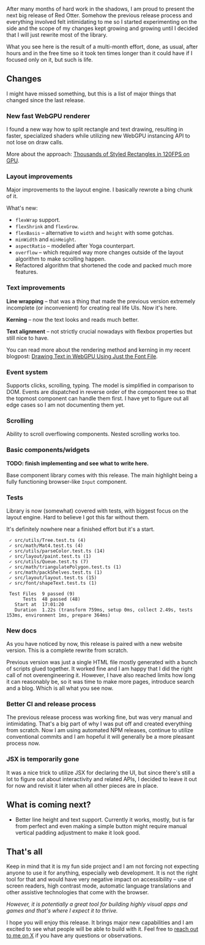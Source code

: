 
<Blogpost title="0.1: the Big Reset" date="2023-12-20" author="Tomasz Czajecki" />

After many months of hard work in the shadows, I am proud to present the next big release of Red Otter. Somehow the previous release process and everything involved felt intimidating to me so I started experimenting on the side and the scope of my changes kept growing and growing until I decided that I will just rewrite most of the library.

What you see here is the result of a multi-month effort, done, as usual, after hours and in the free time so it took ten times longer than it could have if I focused only on it, but such is life.

## Changes

I might have missed something, but this is a list of major things that changed since the last release.

### New fast WebGPU renderer

I found a new way how to split rectangle and text drawing, resulting in faster, specialized shaders while utilizing new WebGPU instancing API to not lose on draw calls.

More about the approach: [Thousands of Styled Rectangles in 120FPS on GPU](https://tchayen.com/thousands-styled-rectangles-in-120fps-on-gpu).

### Layout improvements

Major improvements to the layout engine. I basically rewrote a bing chunk of it.

What's new:

- `flexWrap` support.
- `flexShrink` and `flexGrow`.
- `flexBasis` – alternative to `width` and `height` with some gotchas.
- `minWidth` and `minHeight`.
- `aspectRatio` – modelled after Yoga counterpart.
- `overflow` – which required way more changes outside of the layout algorithm to make scrolling happen.
- Refactored algorithm that shortened the code and packed much more features.

### Text improvements

**Line wrapping** – that was a thing that made the previous version extremely incomplete (or inconvenient) for creating real life UIs. Now it's here.

**Kerning** – now the text looks and reads much better.

**Text alignment** – not strictly crucial nowadays with flexbox properties but still nice to have.

You can read more about the rendering method and kerning in my recent blogpost: [Drawing Text in WebGPU Using Just the Font File](https://tchayen.com/drawing-text-in-webgpu-using-just-the-font-file).

### Event system

Supports clicks, scrolling, typing. The model is simplified in comparison to DOM. Events are dispatched in reverse order of the component tree so that the topmost component can handle them first. I have yet to figure out all edge cases so I am not documenting them yet.

### Scrolling

Ability to scroll overflowing components. Nested scrolling works too.

### Basic components/widgets

**TODO: finish implementing and see what to write here.**

Base component library comes with this release. The main highlight being a fully functioning browser-like `Input` component.

### Tests

Library is now (somewhat) covered with tests, with biggest focus on the layout engine. Hard to believe I got this far without them.

It's definitely nowhere near a finished effort but it's a start.

```
 ✓ src/utils/Tree.test.ts (4)
 ✓ src/math/Mat4.test.ts (4)
 ✓ src/utils/parseColor.test.ts (14)
 ✓ src/layout/paint.test.ts (1)
 ✓ src/utils/Queue.test.ts (7)
 ✓ src/math/triangulatePolygon.test.ts (1)
 ✓ src/math/packShelves.test.ts (1)
 ✓ src/layout/layout.test.ts (15)
 ✓ src/font/shapeText.test.ts (1)

 Test Files  9 passed (9)
      Tests  48 passed (48)
   Start at  17:01:20
   Duration  1.22s (transform 759ms, setup 0ms, collect 2.49s, tests 153ms, environment 1ms, prepare 364ms)
```

### New docs

As you have noticed by now, this release is paired with a new website version. This is a complete rewrite from scratch.

Previous version was just a single HTML file mostly generated with a bunch of scripts glued together. It worked fine and I am happy that I did the right call of not overengineering it. However, I have also reached limits how long it can reasonably be, so it was time to make more pages, introduce search and a blog. Which is all what you see now.

### Better CI and release process

The previous release process was working fine, but was very manual and intimidating. That's a big part of why I was put off and created everything from scratch. Now I am using automated NPM releases, continue to utilize conventional commits and I am hopeful it will generally be a more pleasant process now.

### JSX is temporarily gone

It was a nice trick to utilize JSX for declaring the UI, but since there's still a lot to figure out about interactivity and related APIs, I decided to leave it out for now and revisit it later when all other pieces are in place.

## What is coming next?

- Better line height and text support. Currently it works, mostly, but is far from perfect and even making a simple button might require manual vertical padding adjustment to make it look good.

## That's all

Keep in mind that it is my fun side project and I am not forcing not expecting anyone to use it for anything, especially web development. It is not the right tool for that and would have very negative impact on accessibility – use of screen readers, high contrast mode, automatic language translations and other assistive technologies that come with the browser.

_However, it is potentially a great tool for building highly visual apps and games and that's where I expect it to thrive._

I hope you will enjoy this release. It brings major new capabilities and I am excited to see what people will be able to build with it. Feel free to [reach out to me on X](https://x.com/tchayen) if you have any questions or observations.
